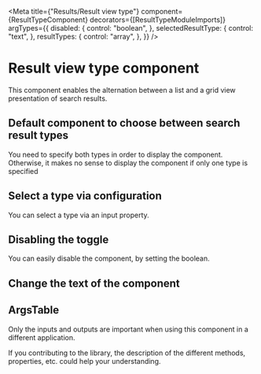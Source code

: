 
<Meta
  title={"Results/Result view type"}
  component={ResultTypeComponent}
  decorators={[ResultTypeModuleImports]}
  argTypes={{
    disabled: {
      control: "boolean",
    },
    selectedResultType: {
      control: "text",
    },
    resultTypes: {
      control: "array",
    },
  }}
/>

# Result view type component

This component enables the alternation between a list and a grid view presentation of search results.

## Default component to choose between search result types

You need to specify both types in order to display the component.
Otherwise, it makes no sense to display the component if only one type is specified

<Story story={stories.Default} height="80px" />

## Select a type via configuration

You can select a type via an input property.

<Story story={stories.SelectedType} height="80px" />

## Disabling the toggle

You can easily disable the component, by setting the boolean.

<Story story={stories.Disabled} height="80px" />

## Change the text of the component

<Story story={stories.ChangeText} height="80px" />

## ArgsTable

Only the inputs and outputs are important when using this component in a different application.

If you contributing to the library, the description of the different methods, properties, etc. could help your understanding.

<ArgsTable of={ResultTypeComponent} />
